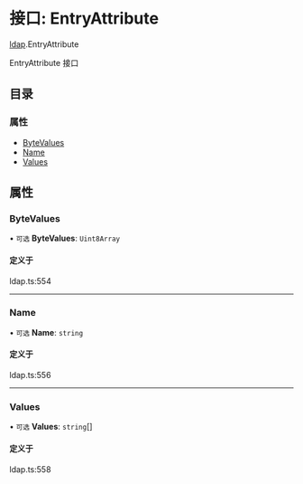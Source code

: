 # 接口: EntryAttribute

[ldap](/templates/protocols/javascript/modules/ldap).EntryAttribute

EntryAttribute 接口

## 目录

### 属性

- [ByteValues](/templates/protocols/javascript/modules/ldap.EntryAttribute#bytevalues)
- [Name](/templates/protocols/javascript/modules/ldap.EntryAttribute#name)
- [Values](/templates/protocols/javascript/modules/ldap.EntryAttribute#values)

## 属性

### ByteValues

• `可选` **ByteValues**: `Uint8Array`

#### 定义于

ldap.ts:554

___

### Name

• `可选` **Name**: `string`

#### 定义于

ldap.ts:556

___

### Values

• `可选` **Values**: `string`[]

#### 定义于

ldap.ts:558
